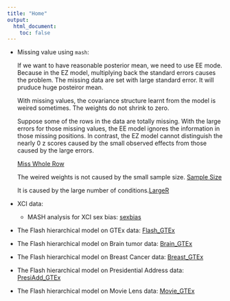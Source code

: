 ```yaml
---
title: "Home"
output:
  html_document:
    toc: false
---
```

* Missing value using `mash`:
    
    If we want to have reasonable posterior mean, we need to use EE mode. Because in the EZ model, multiplying back the standard errors causes the problem. The missing data are set with large standard error. It will pruduce huge posteiror mean.
    
    With missing values, the covariance structure learnt from the model is weired sometimes. The weights do not shrink to zero.
    
    Suppose some of the rows in the data are totally missing. With the large errors for those missing values, the EE model ignores the information in those missing positions. In contrast, the EZ model cannot distinguish the nearly 0 z scores caused by the small observed effects from those caused by the large errors.
    
    [Miss Whole Row](mash_missing_whole_row.html)
    
    The weired weights is not caused by the small sample size. [Sample Size](mash_missing_samplesize.html)
    
    It is caused by the large number of conditions.[LargeR](mash_largeR.html)
    
* XCI data:
    + MASH analysis for XCI sex bias: [sexbias](sexbias_Table2.html)

* The Flash hierarchical model on GTEx data: [Flash_GTEx](Flash_GTEx.html)
* The Flash hierarchical model on Brain tumor data: [Brain_GTEx](Flash_Brain.html)
* The Flash hierarchical model on Breast Cancer data: [Breast_GTEx](Flash_Breast.html)
* The Flash hierarchical model on Presidential Address data: [PresiAdd_GTEx](Flash_PresiAdd.html)
* The Flash hierarchical model on Movie Lens data: [Movie_GTEx](Flash_Movie.html)
